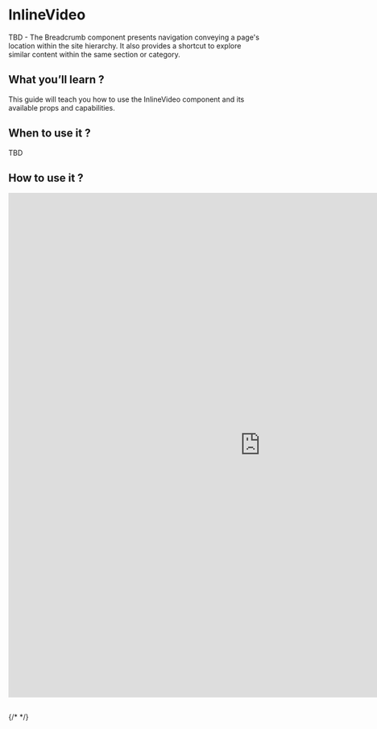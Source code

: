 
<Meta of={InlineVideoStories} />

# InlineVideo

TBD - The Breadcrumb component presents navigation conveying a page's location within the site hierarchy. It also provides a shortcut to explore similar content within the same section or category.

## What you’ll learn ?

This guide will teach you how to use the InlineVideo component and its available props and capabilities.

## When to use it ?

TBD

## How to use it ?

<iframe
  src="https://xmc-hztl-foundation-storybook.vercel.app/?path=/story/components-authorable-shared-hztl-page-content-inline-video--default"
  width="1000"
  height="1000"
  frameborder="0"
></iframe>

##

{/* <Canvas of={CheckboxStories.Card} /> */}
